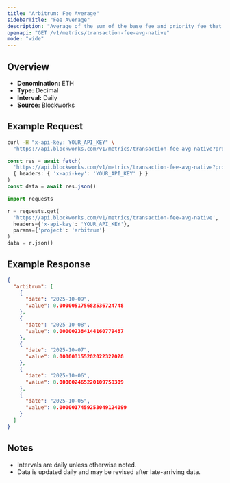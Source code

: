 ```yaml
---
title: "Arbitrum: Fee Average"
sidebarTitle: "Fee Average"
description: "Average of the sum of the base fee and priority fee that day in native chain token"
openapi: "GET /v1/metrics/transaction-fee-avg-native"
mode: "wide"
---
```


## Overview

- **Denomination:** ETH
- **Type:** Decimal
- **Interval:** Daily
- **Source:** Blockworks

## Example Request

<CodeGroup>

```bash cURL
curl -H "x-api-key: YOUR_API_KEY" \
  "https://api.blockworks.com/v1/metrics/transaction-fee-avg-native?project=arbitrum"
```

```typescript TypeScript
const res = await fetch(
  'https://api.blockworks.com/v1/metrics/transaction-fee-avg-native?project=arbitrum',
  { headers: { 'x-api-key': 'YOUR_API_KEY' } }
)
const data = await res.json()
```

```python Python
import requests

r = requests.get(
  'https://api.blockworks.com/v1/metrics/transaction-fee-avg-native',
  headers={'x-api-key': 'YOUR_API_KEY'},
  params={'project': 'arbitrum'}
)
data = r.json()
```

</CodeGroup>

## Example Response

```json
{
  "arbitrum": [
    {
      "date": "2025-10-09",
      "value": 0.000005175682536724748
    },
    {
      "date": "2025-10-08",
      "value": 0.000002384144160779487
    },
    {
      "date": "2025-10-07",
      "value": 0.000003155282022322028
    },
    {
      "date": "2025-10-06",
      "value": 0.000002465220109759309
    },
    {
      "date": "2025-10-05",
      "value": 0.0000017459253049124099
    }
  ]
}
```

## Notes
- Intervals are daily unless otherwise noted.
- Data is updated daily and may be revised after late-arriving data.